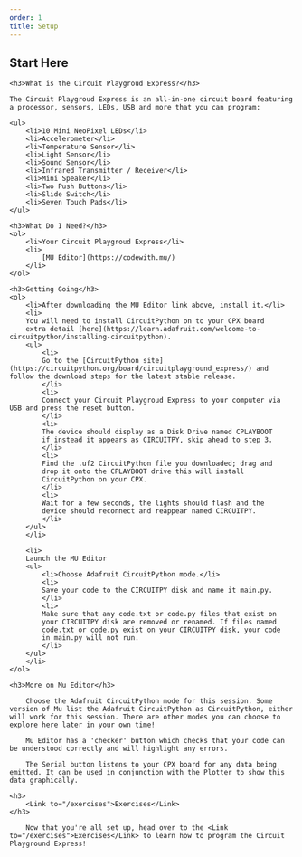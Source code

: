 ```yaml
---
order: 1
title: Setup
---
```


<Hero
  title="Initial Setup Adafruit's Circuit Playground Express"
  image="images/happy.jpg"
/>
<h2>Start Here</h2>

    <h3>What is the Circuit Playgroud Express?</h3>

    The Circuit Playgroud Express is an all-in-one circuit board featuring a processor, sensors, LEDs, USB and more that you can program:

    <ul>
        <li>10 Mini NeoPixel LEDs</li>
        <li>Accelerometer</li>
        <li>Temperature Sensor</li>
        <li>Light Sensor</li>
        <li>Sound Sensor</li>
        <li>Infrared Transmitter / Receiver</li>
        <li>Mini Speaker</li>
        <li>Two Push Buttons</li>
        <li>Slide Switch</li>
        <li>Seven Touch Pads</li>
    </ul>

    <h3>What Do I Need?</h3>
    <ol>
        <li>Your Circuit Playgroud Express</li>
        <li>
            [MU Editor](https://codewith.mu/)
        </li>
    </ol>

    <h3>Getting Going</h3>
    <ol>
        <li>After downloading the MU Editor link above, install it.</li>
        <li>
        You will need to install CircuitPython on to your CPX board
        extra detail [here](https://learn.adafruit.com/welcome-to-circuitpython/installing-circuitpython).
        <ul>
            <li>
            Go to the [CircuitPython site](https://circuitpython.org/board/circuitplayground_express/) and follow the download steps for the latest stable release.
            </li>
            <li>
            Connect your Circuit Playgroud Express to your computer via USB and press the reset button.
            </li>
            <li>
            The device should display as a Disk Drive named CPLAYBOOT
            if instead it appears as CIRCUITPY, skip ahead to step 3.
            </li>
            <li>
            Find the .uf2 CircuitPython file you downloaded; drag and
            drop it onto the CPLAYBOOT drive this will install
            CircuitPython on your CPX.
            </li>
            <li>
            Wait for a few seconds, the lights should flash and the
            device should reconnect and reappear named CIRCUITPY.
            </li>
        </ul>
        </li>

        <li>
        Launch the MU Editor
        <ul>
            <li>Choose Adafruit CircuitPython mode.</li>
            <li>
            Save your code to the CIRCUITPY disk and name it main.py.
            </li>
            <li>
            Make sure that any code.txt or code.py files that exist on
            your CIRCUITPY disk are removed or renamed. If files named
            code.txt or code.py exist on your CIRCUITPY disk, your code
            in main.py will not run.
            </li>
        </ul>
        </li>
    </ol>

    <h3>More on Mu Editor</h3>

        Choose the Adafruit CircuitPython mode for this session. Some version of Mu list the Adafruit CircuitPython as CircuitPython, either will work for this session. There are other modes you can choose to explore here later in your own time!

        Mu Editor has a 'checker' button which checks that your code can be understood correctly and will highlight any errors.

        The Serial button listens to your CPX board for any data being emitted. It can be used in conjunction with the Plotter to show this data graphically.

    <h3>
        <Link to="/exercises">Exercises</Link>
    </h3>

        Now that you're all set up, head over to the <Link to="/exercises">Exercises</Link> to learn how to program the Circuit Playground Express!
